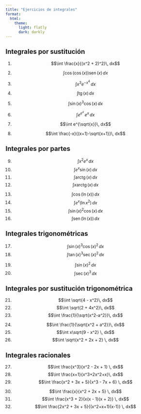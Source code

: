 ```yaml
---
title: "Ejercicios de integrales"
format: 
  html:
    theme:
      light: flatly
      dark: darkly
---
```


## Integrales por sustitución
:::: {layout="[0.5, 0.5]"}

:::{#firstcol}
1. $$\int \frac{x}{(x^2 + 2)^2}\, dx$$

1. $$\int \cos(\cos(x))\operatorname{sen}(x)\, dx$$

1. $$\int x^3 e^{-x^4}\, dx$$

1. $$\int \operatorname{tg}(x)\, dx $$
:::

:::{#secondcol}
5. $$\int \sin(x)^3 \cos(x)\, dx$$

1. $$\int e^{e^x}\, e^x\, dx$$

1. $$\int e^{\sqrt{x}}\, dx$$

1. $$\int \frac{-x}{(x+1)-\sqrt{x+1}}\, dx$$
:::

::::

## Integrales por partes
:::: {layout="[0.5, 0.5]"}

:::{#firstcol}
9. $$\int x^2e^x\, dx$$
1. $$\int e^x\sin(x)\, dx$$
1. $$\int \operatorname{arctg}(x)\, dx$$
1. $$\int x\operatorname{arctg}(x)\, dx$$

:::

:::{#secondcol}

13.  $$\int \cos(\ln(x))\, dx$$
1. $$\int e^x (\ln x^2) \, dx$$
1. $$\int \sin(x)^2 \cos(x) \, dx$$
1. $$\int \operatorname{sen}(\ln(x))\, dx$$ 
:::

::::

## Integrales trigonométricas

:::: {layout="[0.5, 0.5]"}

:::{#firstcol}
17. $$\int \sin(x)^3 \cos(x)^2\, dx$$
1. $$\int \tan(x)^3 \sec(x)^2 \, dx$$
:::

:::{#secondcol}
19. $$\int \sin(x)^2 \, dx$$
1. $$\int \sec(x)^3 \, dx$$
:::

::::



## Integrales por sustitución trigonométrica

:::: {layout="[0.5, 0.5]"}

:::{#firstcol}
21. $$\int \sqrt{4 - x^2}\, dx$$
1. $$\int \sqrt{2 + 4x^2}\, dx$$
1. $$\int \frac{1}{\sqrt{x^2-a^2}}\, dx$$
:::

:::{#secondcol}
24.  $$\int \frac{1}{\sqrt{x^2 + a^2}}\, dx$$
1. $$\int x\sqrt{9 - x^2} \, dx$$
1. $$\int \sqrt{x^2 + 2x + 2} \, dx$$
:::

::::



## Integrales racionales

:::: {layout="[0.5, 0.5]"}

:::{#firstcol}
27. $$\int \frac{x^3}{x^2 - 2x + 1} \, dx$$
1. $$\int \frac{x+1}{x^3+2x^2+x}\, dx$$ 
1. $$\int \frac{x^2 + 3x + 5}{x^3 - 7x + 6} \, dx$$
:::

:::{#secondcol}
30.  $$\int \frac{x}{x^2 + 2x + 5} \, dx$$
21.  $$\int \frac{x^3 + 2}{x(x - 1)(x + 2)} \, dx$$
22. $$\int \frac{2x^2 + 3x + 5}{(x^2+x+1)(x-1)} \, dx$$
:::

::::